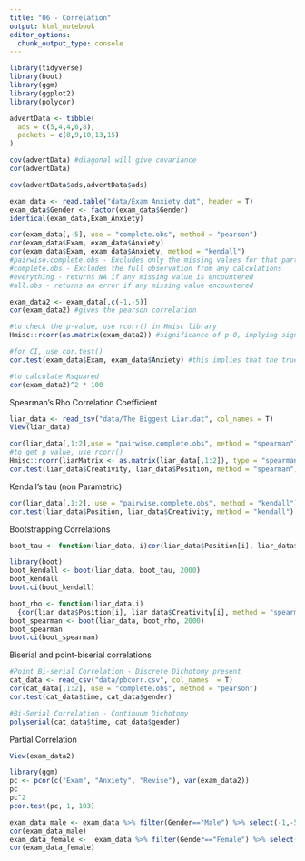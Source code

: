 ---
title: "06 - Correlation"
output: html_notebook
editor_options: 
  chunk_output_type: console
---
```{r}
library(tidyverse)
library(boot)
library(ggm)
library(ggplot2)
library(polycor)
```
```{r}
advertData <- tibble(
  ads = c(5,4,4,6,8),
  packets = c(8,9,10,13,15)
)

cov(advertData) #diagonal will give covariance
cor(advertData)

cov(advertData$ads,advertData$ads)
```
```{r}
exam_data <- read.table("data/Exam Anxiety.dat", header = T)
exam_data$Gender <- factor(exam_data$Gender)
identical(exam_data,Exam_Anxiety)

cor(exam_data[,-5], use = "complete.obs", method = "pearson")
cor(exam_data$Exam, exam_data$Anxiety)
cor(exam_data$Exam, exam_data$Anxiety, method = "kendall")
#pairwise.complete.obs - Excludes only the missing values for that particular calculation
#complete.obs - Excludes the full observation from any calculations
#everything - returns NA if any missing value is encountered
#all.obs - returns an error if any missing value encountered

exam_data2 <- exam_data[,c(-1,-5)]
cor(exam_data2) #gives the pearson correlation

#to check the p-value, use rcorr() in Hmisc library
Hmisc::rcorr(as.matrix(exam_data2)) #significance of p~0, implying significance

#for CI, use cor.test()
cor.test(exam_data$Exam, exam_data$Anxiety) #this implies that the true relationship between exam and anxiety is indeed real and (-)ve

#to calculate Rsquared
cor(exam_data2)^2 * 100

```
Spearman's Rho Correlation Coefficient

```{r}
liar_data <- read_tsv("data/The Biggest Liar.dat", col_names = T)
View(liar_data)

cor(liar_data[,1:2],use = "pairwise.complete.obs", method = "spearman")
#to get p value, use rcorr()
Hmisc::rcorr(liarMatrix <- as.matrix(liar_data[,1:2]), type = "spearman")
cor.test(liar_data$Creativity, liar_data$Position, method = "spearman")
```

Kendall's tau (non Parametric)
```{r}
cor(liar_data[,1:2], use = "pairwise.complete.obs", method = "kendall")
cor.test(liar_data$Position, liar_data$Creativity, method = "kendall")
```
Bootstrapping Correlations
```{r}
boot_tau <- function(liar_data, i)cor(liar_data$Position[i], liar_data$Creativity[i], use = "pairwise.complete.obs", method = "kendall")

library(boot)
boot_kendall <- boot(liar_data, boot_tau, 2000)
boot_kendall
boot.ci(boot_kendall)

boot_rho <- function(liar_data,i)
  {cor(liar_data$Position[i], liar_data$Creativity[i], method = "spearman")}
boot_spearman <- boot(liar_data, boot_rho, 2000)
boot_spearman
boot.ci(boot_spearman)
```

Biserial and point-biserial correlations
```{r}
#Point Bi-serial Correlation - Discrete Dichotomy present
cat_data <- read_csv("data/pbcorr.csv", col_names  = T)
cor(cat_data[,1:2], use = "complete.obs", method = "pearson")
cor.test(cat_data$time, cat_data$gender)

#Bi-Serial Correlation - Continuum Dichotomy
polyserial(cat_data$time, cat_data$gender)
```

Partial Correlation
```{r}
View(exam_data2)

library(ggm)
pc <- pcor(c("Exam", "Anxiety", "Revise"), var(exam_data2))
pc
pc^2
pcor.test(pc, 1, 103)

exam_data_male <- exam_data %>% filter(Gender=="Male") %>% select(-1,-5)
cor(exam_data_male)
exam_data_female <-  exam_data %>% filter(Gender=="Female") %>% select(-1,-5)
cor(exam_data_female)
```























